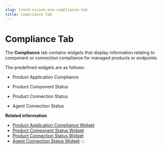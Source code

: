 ```yaml
---
slug: trend-vision-one-compliance-tab
title: Compliance Tab
---
```

# Compliance Tab

The **Compliance** tab contains widgets that display information relating to component or connection compliance for managed products or endpoints.

The predefined widgets are as follows:

- Product Application Compliance

- Product Component Status

- Product Connection Status

- Agent Connection Status

**Related information**

- [Product Application Compliance Widget](product-application-compliance.mdx)
- [Product Component Status Widget](product-component-status-widget-2.mdx)
- [Product Connection Status Widget](product-connect-status-widget-2.mdx)
- [Agent Connection Status Widget](agent-connection-status-widget-apex.mdx)
:::
